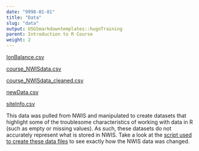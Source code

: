 ```yaml
---
date: "9998-01-01"
title: "Data"
slug: "data"
output: USGSmarkdowntemplates::hugoTraining
parent: Introduction to R Course
weight: 2
---
```


[IonBalance.csv](../data/IonBalance.csv)

[course_NWISdata.csv](../data/course_NWISdata.csv)

[course_NWISdata_cleaned.csv](../data/course_NWISdata_cleaned.csv)

[newData.csv](../data/newData.csv)

[siteInfo.csv](../data/siteInfo.csv)

This data was pulled from NWIS and manipulated to create datasets that highlight some of the troublesome characteristics of working with data in R (such as empty or missing values). As such, these datasets do not accurately represent what is stored in NWIS. Take a look at the [script used to create these data files](../data/create_df.R) to see exactly how the NWIS data was changed.
